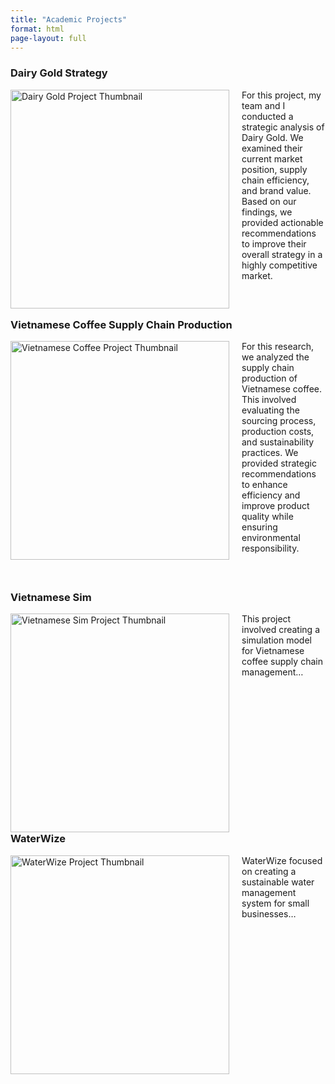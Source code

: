 ```yaml
---
title: "Academic Projects"
format: html
page-layout: full
---
```


### Dairy Gold Strategy

<a href="pdfs/Dairygold.pdf" target="_blank">
  <img 
    src="images/dairygold.png" 
    alt="Dairy Gold Project Thumbnail" 
    style="float: left; margin-right: 20px; width: 350px; transition: transform 0.3s ease;"
    onmouseover="this.style.transform='translateY(-10px)';"
    onmouseout="this.style.transform='translateY(0)';"
  />
</a>

<p style="max-width: 700px;">
For this project, my team and I conducted a strategic analysis of Dairy Gold. We examined their current market position, supply chain efficiency, and brand value. Based on our findings, we provided actionable recommendations to improve their overall strategy in a highly competitive market.
</p>

<div style="clear: both; margin-top: 60px;"></div>

### Vietnamese Coffee Supply Chain Production

<a href="pdfs/Vietnamese-coffee.pdf" target="_blank">
  <img 
    src="images/Vietnamese-coffee.png" 
    alt="Vietnamese Coffee Project Thumbnail" 
    style="float: left; margin-right: 20px; width: 350px; transition: transform 0.3s ease;"
    onmouseover="this.style.transform='translateY(-10px)';"
    onmouseout="this.style.transform='translateY(0)';"
  />
</a>

<p style="max-width: 700px;">
For this research, we analyzed the supply chain production of Vietnamese coffee. This involved evaluating the sourcing process, production costs, and sustainability practices. We provided strategic recommendations to enhance efficiency and improve product quality while ensuring environmental responsibility.
</p>

<div style="clear: both; margin-top: 60px;"></div>

### Vietnamese Sim

<a href="pdfs/Vietnamese-sim.pdf" target="_blank">
  <img 
    src="images/Supply-sim.png" 
    alt="Vietnamese Sim Project Thumbnail" 
    style="float: left; margin-right: 20px; width: 350px; transition: transform 0.3s ease;"
    onmouseover="this.style.transform='translateY(-10px)';"
    onmouseout="this.style.transform='translateY(0)';"
  />
</a>

<p style="max-width: 700px;">
This project involved creating a simulation model for Vietnamese coffee supply chain management...
</p>

<div style="clear: both; margin-top: 60px;"></div>

### WaterWize

<a href="pdfs/WaterWize.pdf" target="_blank">
  <img 
    src="images/WaterWize.png" 
    alt="WaterWize Project Thumbnail" 
    style="float: left; margin-right: 20px; width: 350px; transition: transform 0.3s ease;"
    onmouseover="this.style.transform='translateY(-10px)';"
    onmouseout="this.style.transform='translateY(0)';"
  />
</a>

<p style="max-width: 700px;">
WaterWize focused on creating a sustainable water management system for small businesses...
</p>

<div style="clear: both; margin-top: 60px;"></div>

